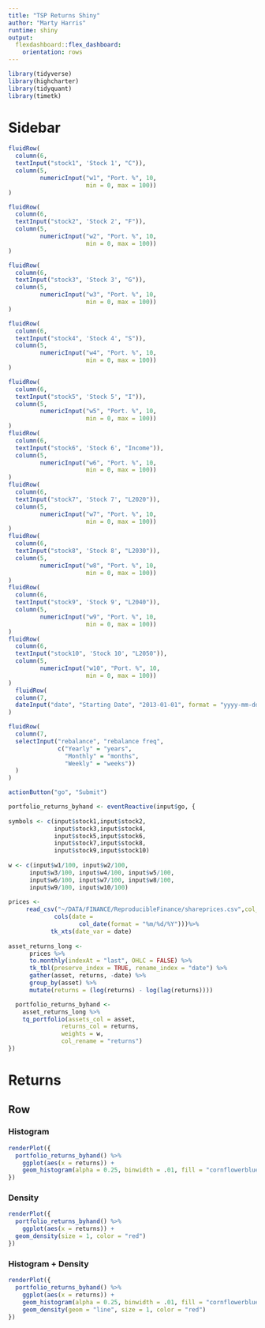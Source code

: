 ---
title: "TSP Returns Shiny"
author: "Marty Harris"
runtime: shiny
output: 
  flexdashboard::flex_dashboard:
    orientation: rows
---
```{r setup, message = FALSE}
library(tidyverse)
library(highcharter)
library(tidyquant)
library(timetk)
```

Sidebar {.sidebar}
=====================================

```{r}

fluidRow(
  column(6,
  textInput("stock1", 'Stock 1', "C")),
  column(5,
         numericInput("w1", "Port. %", 10,
                      min = 0, max = 100))
)

fluidRow(
  column(6,
  textInput("stock2", 'Stock 2', "F")),
  column(5,
         numericInput("w2", "Port. %", 10,
                      min = 0, max = 100))
)

fluidRow(
  column(6,
  textInput("stock3", 'Stock 3', "G")),
  column(5,
         numericInput("w3", "Port. %", 10,
                      min = 0, max = 100))
)

fluidRow(
  column(6,
  textInput("stock4", 'Stock 4', "S")),
  column(5,
         numericInput("w4", "Port. %", 10,
                      min = 0, max = 100))
)

fluidRow(
  column(6,
  textInput("stock5", 'Stock 5', "I")),
  column(5,
         numericInput("w5", "Port. %", 10,
                      min = 0, max = 100))
)
fluidRow(
  column(6,
  textInput("stock6", 'Stock 6', "Income")),
  column(5,
         numericInput("w6", "Port. %", 10,
                      min = 0, max = 100))
)
fluidRow(
  column(6,
  textInput("stock7", 'Stock 7', "L2020")),
  column(5,
         numericInput("w7", "Port. %", 10,
                      min = 0, max = 100))
)
fluidRow(
  column(6,
  textInput("stock8", 'Stock 8', "L2030")),
  column(5,
         numericInput("w8", "Port. %", 10,
                      min = 0, max = 100))
)
fluidRow(
  column(6,
  textInput("stock9", 'Stock 9', "L2040")),
  column(5,
         numericInput("w9", "Port. %", 10,
                      min = 0, max = 100))
)
fluidRow(
  column(6,
  textInput("stock10", 'Stock 10', "L2050")),
  column(5,
         numericInput("w10", "Port. %", 10,
                      min = 0, max = 100))
)
  fluidRow(
  column(7,
  dateInput("date", "Starting Date", "2013-01-01", format = "yyyy-mm-dd"))
)

fluidRow(
  column(7,
  selectInput("rebalance", "rebalance freq",
              c("Yearly" = "years",
                "Monthly" = "months",
                "Weekly" = "weeks"))
  )
)

actionButton("go", "Submit")

portfolio_returns_byhand <- eventReactive(input$go, {
  
symbols <- c(input$stock1,input$stock2,
             input$stock3,input$stock4,
             input$stock5,input$stock6,
             input$stock7,input$stock8,
             input$stock9,input$stock10)
  
w <- c(input$w1/100, input$w2/100, 
      input$w3/100, input$w4/100, input$w5/100,
      input$w6/100, input$w7/100, input$w8/100,
      input$w9/100, input$w10/100)
  
prices <-
     read_csv("~/DATA/FINANCE/ReproducibleFinance/shareprices.csv",col_types =
             cols(date = 
                    col_date(format = "%m/%d/%Y")))%>% 
            tk_xts(date_var = date)
  
asset_returns_long <- 
      prices %>% 
      to.monthly(indexAt = "last", OHLC = FALSE) %>% 
      tk_tbl(preserve_index = TRUE, rename_index = "date") %>%
      gather(asset, returns, -date) %>% 
      group_by(asset) %>%  
      mutate(returns = (log(returns) - log(lag(returns))))

  portfolio_returns_byhand <- 
    asset_returns_long %>% 
    tq_portfolio(assets_col = asset, 
               returns_col = returns, 
               weights = w,
               col_rename = "returns")
})

```

Returns
=====================================  


Row {.tabset .tabset-fade}
-------------------------------------


### Histogram

```{r}
renderPlot({
  portfolio_returns_byhand() %>% 
    ggplot(aes(x = returns)) +
    geom_histogram(alpha = 0.25, binwidth = .01, fill = "cornflowerblue")
})
```

### Density

```{r}
renderPlot({
  portfolio_returns_byhand() %>% 
    ggplot(aes(x = returns)) +
  geom_density(size = 1, color = "red") 
})
```


### Histogram + Density

```{r}
renderPlot({
  portfolio_returns_byhand() %>% 
    ggplot(aes(x = returns)) +
    geom_histogram(alpha = 0.25, binwidth = .01, fill = "cornflowerblue") +
    geom_density(geom = "line", size = 1, color = "red") 
})
```

  